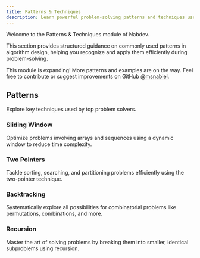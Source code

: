 ```yaml
---
title: Patterns & Techniques
description: Learn powerful problem-solving patterns and techniques used across a wide range of algorithmic challenges.
---
```


Welcome to the Patterns & Techniques module of Nabdev.

This section provides structured guidance on commonly used patterns in algorithm design, helping you recognize and apply them efficiently during problem-solving.

<Callout>

This module is expanding! More patterns and examples are on the way. Feel free to contribute or suggest improvements on GitHub [@msnabiel](https://github.com/msnabiel/nabdev).

</Callout>

## Patterns

Explore key techniques used by top problem solvers.

<div className="grid sm:grid-cols-2 gap-4 mt-6">

<Card href="/docs/patterns/sliding-window">

### Sliding Window

Optimize problems involving arrays and sequences using a dynamic window to reduce time complexity.

</Card>

<Card href="/docs/patterns/two-pointers">

### Two Pointers

Tackle sorting, searching, and partitioning problems efficiently using the two-pointer technique.

</Card>

<Card href="/docs/patterns/backtracking">

### Backtracking

Systematically explore all possibilities for combinatorial problems like permutations, combinations, and more.

</Card>

<Card href="/docs/patterns/recursion">

### Recursion

Master the art of solving problems by breaking them into smaller, identical subproblems using recursion.

</Card>

</div>
